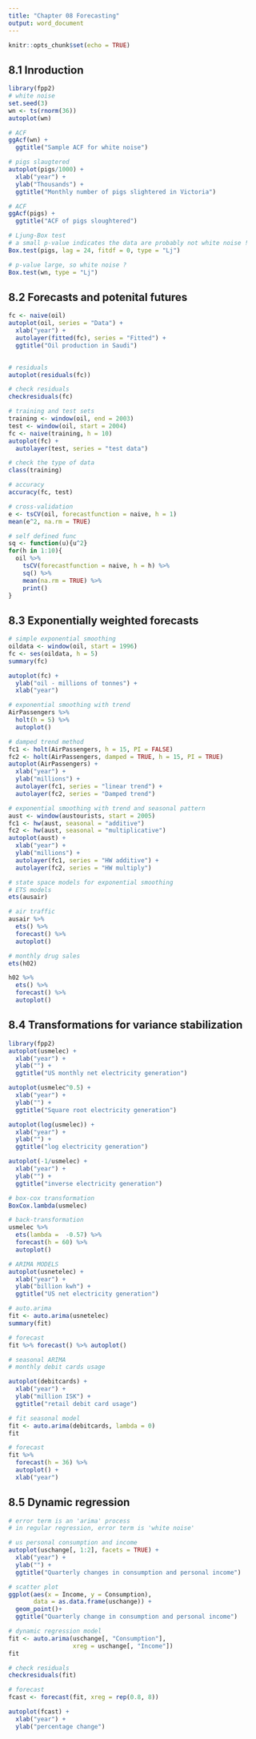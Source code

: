 ---
title: "Chapter 08 Forecasting"
output: word_document
---

```{r setup, include=FALSE}
knitr::opts_chunk$set(echo = TRUE)
```
## 8.1 Inroduction
```{r}
library(fpp2)
# white noise
set.seed(3)
wn <- ts(rnorm(36))
autoplot(wn)
```
```{r}
# ACF
ggAcf(wn) +
  ggtitle("Sample ACF for white noise")
```
```{r}
# pigs slaugtered
autoplot(pigs/1000) +
  xlab("year") +
  ylab("Thousands") +
  ggtitle("Monthly number of pigs slightered in Victoria")
```
```{r}
# ACF
ggAcf(pigs) +
  ggtitle("ACF of pigs sloughtered")
```
```{r}
# Ljung-Box test
# a small p-value indicates the data are probably not white noise !
Box.test(pigs, lag = 24, fitdf = 0, type = "Lj")
```
```{r}
# p-value large, so white noise ?
Box.test(wn, type = "Lj")
```

## 8.2 Forecasts and potenital futures
```{r}
fc <- naive(oil)
autoplot(oil, series = "Data") +
  xlab("year") +
  autolayer(fitted(fc), series = "Fitted") +
  ggtitle("Oil production in Saudi")
  
```
```{r}
# residuals
autoplot(residuals(fc))
```
```{r}
# check residuals
checkresiduals(fc)
```

```{r}
# training and test sets
training <- window(oil, end = 2003)
test <- window(oil, start = 2004)
fc <- naive(training, h = 10)
autoplot(fc) +
  autolayer(test, series = "test data")
```

```{r}
# check the type of data
class(training)
```
```{r}
# accuracy
accuracy(fc, test)
```

```{r}
# cross-validation
e <- tsCV(oil, forecastfunction = naive, h = 1)
mean(e^2, na.rm = TRUE)
```
```{r}
# self defined func
sq <- function(u){u^2}
for(h in 1:10){
  oil %>% 
    tsCV(forecastfunction = naive, h = h) %>% 
    sq() %>% 
    mean(na.rm = TRUE) %>% 
    print()
}
```

## 8.3 Exponentially weighted forecasts
```{r}
# simple exponential smoothing
oildata <- window(oil, start = 1996)
fc <- ses(oildata, h = 5)
summary(fc)
```
```{r}
autoplot(fc) +
  ylab("oil - millions of tonnes") +
  xlab("year")
```

```{r}
# exponential smoothing with trend
AirPassengers %>% 
  holt(h = 5) %>% 
  autoplot()
```
```{r}
# damped trend method
fc1 <- holt(AirPassengers, h = 15, PI = FALSE)
fc2 <- holt(AirPassengers, damped = TRUE, h = 15, PI = TRUE)
autoplot(AirPassengers) +
  xlab("year") +
  ylab("millions") +
  autolayer(fc1, series = "linear trend") +
  autolayer(fc2, series = "Damped trend")
```
```{r}
# exponential smoothing with trend and seasonal pattern
aust <- window(austourists, start = 2005)
fc1 <- hw(aust, seasonal = "additive")
fc2 <- hw(aust, seasonal = "multiplicative")
autoplot(aust) +
  xlab("year") +
  ylab("millions") +
  autolayer(fc1, series = "HW additive") +
  autolayer(fc2, series = "HW multiply")
```

```{r}
# state space models for exponential smoothing
# ETS models
ets(ausair)
```

```{r}
# air traffic
ausair %>%
  ets() %>% 
  forecast() %>% 
  autoplot()
```
```{r}
# monthly drug sales
ets(h02)
```

```{r}
h02 %>% 
  ets() %>% 
  forecast() %>% 
  autoplot()
```

## 8.4 Transformations for variance stabilization
```{r}
library(fpp2)
autoplot(usmelec) +
  xlab("year") +
  ylab("") +
  ggtitle("US monthly net electricity generation")
```

```{r}
autoplot(usmelec^0.5) +
  xlab("year") +
  ylab("") +
  ggtitle("Square root electricity generation")
```

```{r}
autoplot(log(usmelec)) +
  xlab("year") +
  ylab("") +
  ggtitle("log electricity generation")
```

```{r}
autoplot(-1/usmelec) +
  xlab("year") +
  ylab("") +
  ggtitle("inverse electricity generation")
```

```{r}
# box-cox transformation
BoxCox.lambda(usmelec)
```

```{r}
# back-transformation
usmelec %>% 
  ets(lambda =  -0.57) %>% 
  forecast(h = 60) %>% 
  autoplot()
```

```{r}
# ARIMA MODELS
autoplot(usnetelec) +
  xlab("year") +
  ylab("billion kwh") +
  ggtitle("US net electricity generation")
```

```{r}
# auto.arima
fit <- auto.arima(usnetelec)
summary(fit)
```
```{r}
# forecast
fit %>% forecast() %>% autoplot()
```

```{r}
# seasonal ARIMA
# monthly debit cards usage

autoplot(debitcards) +
  xlab("year") +
  ylab("million ISK") +
  ggtitle("retail debit card usage")
```
```{r}
# fit seasonal model
fit <- auto.arima(debitcards, lambda = 0)
fit
```

```{r}
# forecast
fit %>% 
  forecast(h = 36) %>% 
  autoplot() +
  xlab("year")
```

## 8.5 Dynamic regression
```{r}
# error term is an 'arima' process
# in regular regression, error term is 'white noise'

# us personal consumption and income
autoplot(uschange[, 1:2], facets = TRUE) +
  xlab("year") +
  ylab("") +
  ggtitle("Quarterly changes in consumption and personal income")
```

```{r}
# scatter plot
ggplot(aes(x = Income, y = Consumption),
       data = as.data.frame(uschange)) +
  geom_point()+
  ggtitle("Quarterly change in consumption and personal income")
```

```{r}
# dynamic regression model
fit <- auto.arima(uschange[, "Consumption"],
                  xreg = uschange[, "Income"])
fit
```
```{r}
# check residuals
checkresiduals(fit)
```

```{r}
# forecast
fcast <- forecast(fit, xreg = rep(0.8, 8))

autoplot(fcast) +
  xlab("year") +
  ylab("percentage change")
```





